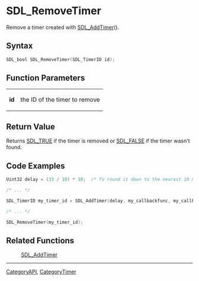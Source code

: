 = SDL_RemoveTimer =

Remove a timer created with [[SDL_AddTimer]]().

== Syntax ==

<syntaxhighlight lang='c'>
SDL_bool SDL_RemoveTimer(SDL_TimerID id);
</syntaxhighlight>

== Function Parameters ==

{|
|'''id'''
|the ID of the timer to remove
|}

== Return Value ==

Returns [[SDL_TRUE]] if the timer is removed or [[SDL_FALSE]] if the timer
wasn't found.

== Code Examples ==

<syntaxhighlight lang='c++'>
Uint32 delay = (33 / 10) * 10;  /* To round it down to the nearest 10 ms */

/* ... */

SDL_TimerID my_timer_id = SDL_AddTimer(delay, my_callbackfunc, my_callback_param);

/* ... */

SDL_RemoveTimer(my_timer_id);
</syntaxhighlight>

== Related Functions ==

:[[SDL_AddTimer]]

----
[[CategoryAPI]], [[CategoryTimer]]


